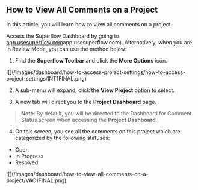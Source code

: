 ## How to View All Comments on a Project

In this article, you will learn how to view all comments on a project.

Access the Superflow Dashboard by going to [app.usesuperflow.com](app.usesuperflow.com)app.usesuperflow.com). Alternatively, when you are in Review Mode, you can use the method below:

1. Find the **Superflow Toolbar** and click the **More Options** icon.

<Frame>
![](/images/dashboard/how-to-access-project-settings/how-to-access-project-settings/INT1FINAL.png)
</Frame>

2. A sub-menu will expand, click the **View Project** option to select.

3. A new tab will direct you to the **Project Dashboard** page.

> **Note**: By default, you will be directed to the Dashboard for Comment Status screen when accessing the **Project Dashboard**.

4. On this screen, you see all the comments on this project which are categorized by the following statuses:
- Open
- In Progress
- Resolved

<Frame>
![](/images/dashboard/how-to-view-all-comments-on-a-project/VAC1FINAL.png)
</Frame>

